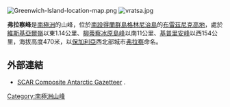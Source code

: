[[Image:Greenwich-Island-location-map.png|thumb]]
[[Image:vratsa.jpg|thumb]]

'''弗拉察峰'''是[[南極洲|南極洲]]的山峰，位於[[南設得蘭群島|南設得蘭群島]][[格林尼治島|格林尼治島]]的[[布雷茲尼克高地|布雷茲尼克高地]]，處於[[維斯基亞爾嶺|維斯基亞爾嶺]]以東1.14公里、[[柳蒂察冰原島峰|柳蒂察冰原島峰]]以南11公里、[[基普里安峰|基普里安峰]]以西154公里，海拔高度470米，以[[保加利亞|保加利亞]]西北部城市[[弗拉察|弗拉察]]命名。

==外部連結==
* [http://data.aad.gov.au/aadc/gaz/scar/ SCAR Composite Antarctic Gazetteer] {{WebCite|url=https://www.webcitation.org/5ug2CfC7m?url=http://data.aad.gov.au/aadc/gaz/scar/ |date=20101202140255 |dateformat=iso }}.

{{Antarctica-geo-stub}}
[[Category:南極洲山峰|Category:南極洲山峰]]